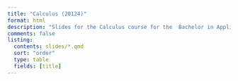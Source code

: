 ```yaml
---
title: "Calculus (20124)"
format: html
description: "Slides for the Calculus course for the  Bachelor in Applied Mathematics at UC3M"
comments: false
listing:
  contents: slides/*.qmd
  sort: "order"
  type: table
  fields: [title]
---
```

